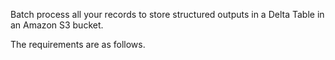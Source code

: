 Batch process all your records to store structured outputs in a Delta Table in an Amazon S3 bucket.

The requirements are as follows.


<SharedDeltaTable />
<SharedDeltaTableCLIAPI />